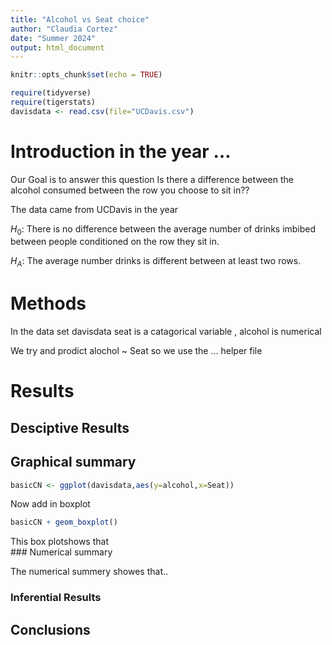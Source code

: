 ```yaml
---
title: "Alcohol vs Seat choice"
author: "Claudia Cortez"
date: "Summer 2024"
output: html_document
---
```


```r
knitr::opts_chunk$set(echo = TRUE)
```
  
```r
require(tidyverse)
require(tigerstats)
davisdata <- read.csv(file="UCDavis.csv")
```   

# Introduction in the year ... 
 Our Goal is to answer this question Is there a difference between the alcohol consumed between the row you choose to sit in??

The data came from UCDavis in the year 

$H_0$: There is no difference between the average number of drinks imbibed between people conditioned on the row they sit in.

$H_A$: The average number drinks is different between at least two rows.   

# Methods  
In the data set davisdata seat is a catagorical variable , alcohol is numerical  

We try and prodict alochol ~ Seat so we use the ... helper file

# Results  

## Desciptive Results    

## Graphical summary  

```r
basicCN <- ggplot(davisdata,aes(y=alcohol,x=Seat))
```
Now add in boxplot

```r
basicCN + geom_boxplot()
```

This box plotshows that    
### Numerical summary  






The numerical summery showes that.. 

### Inferential Results 


## Conclusions



